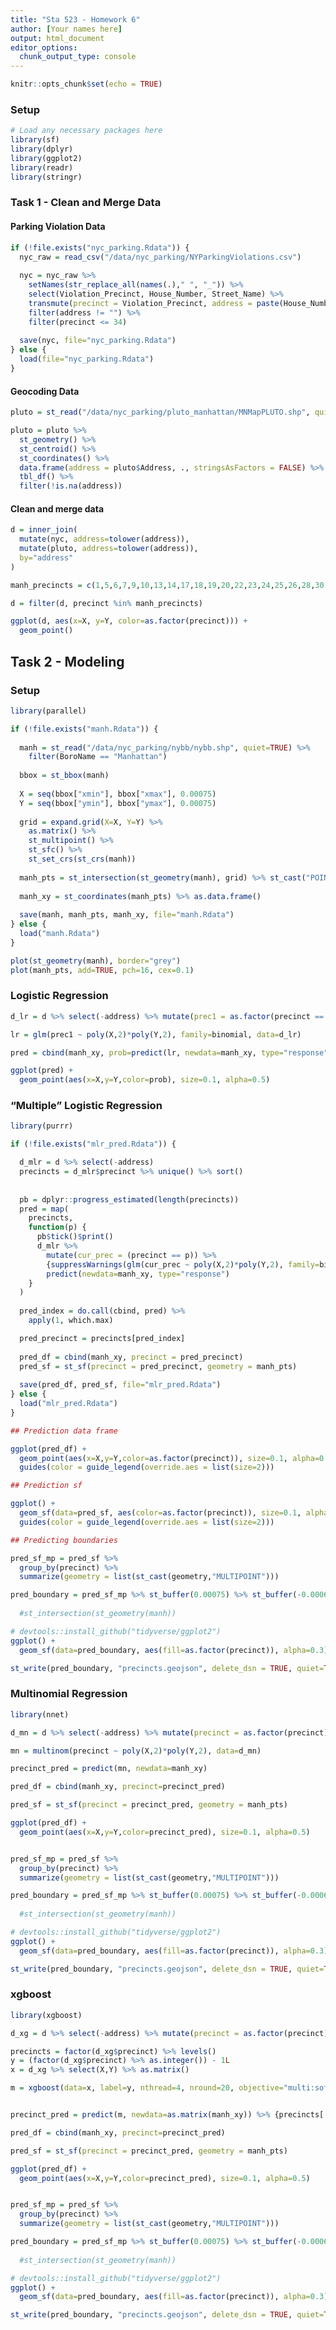 ```yaml
---
title: "Sta 523 - Homework 6"
author: [Your names here]
output: html_document
editor_options: 
  chunk_output_type: console
---
```


```r
knitr::opts_chunk$set(echo = TRUE)
```

### Setup

```r
# Load any necessary packages here
library(sf)
library(dplyr)
library(ggplot2)
library(readr)
library(stringr)
```

### Task 1 - Clean and Merge Data

#### Parking Violation Data

```r
if (!file.exists("nyc_parking.Rdata")) {
  nyc_raw = read_csv("/data/nyc_parking/NYParkingViolations.csv") 
  
  nyc = nyc_raw %>%
    setNames(str_replace_all(names(.)," ", "_")) %>%
    select(Violation_Precinct, House_Number, Street_Name) %>%
    transmute(precinct = Violation_Precinct, address = paste(House_Number, Street_Name)) %>%
    filter(address != "") %>%
    filter(precinct <= 34)
  
  save(nyc, file="nyc_parking.Rdata")
} else {
  load(file="nyc_parking.Rdata")
}
```

#### Geocoding Data

```r
pluto = st_read("/data/nyc_parking/pluto_manhattan/MNMapPLUTO.shp", quiet=TRUE, stringsAsFactors = FALSE) 

pluto = pluto %>%
  st_geometry() %>%
  st_centroid() %>%
  st_coordinates() %>% 
  data.frame(address = pluto$Address, ., stringsAsFactors = FALSE) %>%
  tbl_df() %>%
  filter(!is.na(address))
```


#### Clean and merge data

```r
d = inner_join(
  mutate(nyc, address=tolower(address)), 
  mutate(pluto, address=tolower(address)),
  by="address"
)

manh_precincts = c(1,5,6,7,9,10,13,14,17,18,19,20,22,23,24,25,26,28,30,32,33,34)

d = filter(d, precinct %in% manh_precincts)

ggplot(d, aes(x=X, y=Y, color=as.factor(precinct))) +
  geom_point()
```


## Task 2 - Modeling

### Setup

```r
library(parallel)

if (!file.exists("manh.Rdata")) {
    
  manh = st_read("/data/nyc_parking/nybb/nybb.shp", quiet=TRUE) %>%
    filter(BoroName == "Manhattan")
  
  bbox = st_bbox(manh)
  
  X = seq(bbox["xmin"], bbox["xmax"], 0.00075)
  Y = seq(bbox["ymin"], bbox["ymax"], 0.00075)
  
  grid = expand.grid(X=X, Y=Y) %>% 
    as.matrix() %>%
    st_multipoint() %>%
    st_sfc() %>%
    st_set_crs(st_crs(manh))
      
  manh_pts = st_intersection(st_geometry(manh), grid) %>% st_cast("POINT")
   
  manh_xy = st_coordinates(manh_pts) %>% as.data.frame()
  
  save(manh, manh_pts, manh_xy, file="manh.Rdata")
} else {
  load("manh.Rdata")
}
```

```r
plot(st_geometry(manh), border="grey")
plot(manh_pts, add=TRUE, pch=16, cex=0.1)
```


### Logistic Regression

```r
d_lr = d %>% select(-address) %>% mutate(prec1 = as.factor(precinct == 1))

lr = glm(prec1 ~ poly(X,2)*poly(Y,2), family=binomial, data=d_lr)

pred = cbind(manh_xy, prob=predict(lr, newdata=manh_xy, type="response"))

ggplot(pred) +
  geom_point(aes(x=X,y=Y,color=prob), size=0.1, alpha=0.5)
```


### "Multiple" Logistic Regression

```r
library(purrr)

if (!file.exists("mlr_pred.Rdata")) {

  d_mlr = d %>% select(-address)
  precincts = d_mlr$precinct %>% unique() %>% sort()
  
  
  pb = dplyr::progress_estimated(length(precincts))
  pred = map(
    precincts,
    function(p) {
      pb$tick()$print()
      d_mlr %>%
        mutate(cur_prec = (precinct == p)) %>%
        {suppressWarnings(glm(cur_prec ~ poly(X,2)*poly(Y,2), family=binomial, data=.))} %>%
        predict(newdata=manh_xy, type="response")
    }
  )
  
  pred_index = do.call(cbind, pred) %>%
    apply(1, which.max)

  pred_precinct = precincts[pred_index]
  
  pred_df = cbind(manh_xy, precinct = pred_precinct)
  pred_sf = st_sf(precinct = pred_precinct, geometry = manh_pts)
  
  save(pred_df, pred_sf, file="mlr_pred.Rdata")
} else {
  load("mlr_pred.Rdata")
}
```

```r
## Prediction data frame

ggplot(pred_df) +
  geom_point(aes(x=X,y=Y,color=as.factor(precinct)), size=0.1, alpha=0.5) +
  guides(color = guide_legend(override.aes = list(size=2)))
```

```r
## Prediction sf

ggplot() +
  geom_sf(data=pred_sf, aes(color=as.factor(precinct)), size=0.1, alpha=0.5) +
  guides(color = guide_legend(override.aes = list(size=2)))
```

```r
## Predicting boundaries

pred_sf_mp = pred_sf %>%
  group_by(precinct) %>%
  summarize(geometry = list(st_cast(geometry,"MULTIPOINT")))

pred_boundary = pred_sf_mp %>% st_buffer(0.00075) %>% st_buffer(-0.0006) 
  
  #st_intersection(st_geometry(manh))

# devtools::install_github("tidyverse/ggplot2")
ggplot() +
  geom_sf(data=pred_boundary, aes(fill=as.factor(precinct)), alpha=0.3)
```


```r
st_write(pred_boundary, "precincts.geojson", delete_dsn = TRUE, quiet=TRUE)
```


### Multinomial Regression

```r
library(nnet)

d_mn = d %>% select(-address) %>% mutate(precinct = as.factor(precinct))

mn = multinom(precinct ~ poly(X,2)*poly(Y,2), data=d_mn)

precinct_pred = predict(mn, newdata=manh_xy)

pred_df = cbind(manh_xy, precinct=precinct_pred)

pred_sf = st_sf(precinct = precinct_pred, geometry = manh_pts)

ggplot(pred_df) +
  geom_point(aes(x=X,y=Y,color=precinct_pred), size=0.1, alpha=0.5)


pred_sf_mp = pred_sf %>%
  group_by(precinct) %>%
  summarize(geometry = list(st_cast(geometry,"MULTIPOINT")))

pred_boundary = pred_sf_mp %>% st_buffer(0.00075) %>% st_buffer(-0.0006) 
  
  #st_intersection(st_geometry(manh))

# devtools::install_github("tidyverse/ggplot2")
ggplot() +
  geom_sf(data=pred_boundary, aes(fill=as.factor(precinct)), alpha=0.3)

st_write(pred_boundary, "precincts.geojson", delete_dsn = TRUE, quiet=TRUE)
```



### xgboost

```r
library(xgboost)

d_xg = d %>% select(-address) %>% mutate(precinct = as.factor(precinct))

precincts = factor(d_xg$precinct) %>% levels()
y = (factor(d_xg$precinct) %>% as.integer()) - 1L
x = d_xg %>% select(X,Y) %>% as.matrix()

m = xgboost(data=x, label=y, nthread=4, nround=20, objective="multi:softmax", num_class=length(precincts))


precinct_pred = predict(m, newdata=as.matrix(manh_xy)) %>% {precincts[.]}

pred_df = cbind(manh_xy, precinct=precinct_pred)

pred_sf = st_sf(precinct = precinct_pred, geometry = manh_pts)

ggplot(pred_df) +
  geom_point(aes(x=X,y=Y,color=precinct_pred), size=0.1, alpha=0.5)


pred_sf_mp = pred_sf %>%
  group_by(precinct) %>%
  summarize(geometry = list(st_cast(geometry,"MULTIPOINT")))

pred_boundary = pred_sf_mp %>% st_buffer(0.00075) %>% st_buffer(-0.0006) 
  
  #st_intersection(st_geometry(manh))

# devtools::install_github("tidyverse/ggplot2")
ggplot() +
  geom_sf(data=pred_boundary, aes(fill=as.factor(precinct)), alpha=0.3)

st_write(pred_boundary, "precincts.geojson", delete_dsn = TRUE, quiet=TRUE)
```


